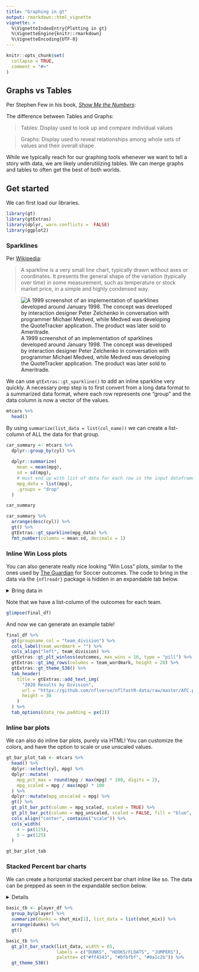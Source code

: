 ```yaml
---
title: "Graphing in gt"
output: rmarkdown::html_vignette
vignette: >
  %\VignetteIndexEntry{Plotting in gt}
  %\VignetteEngine{knitr::rmarkdown}
  %\VignetteEncoding{UTF-8}
---
```


```r
knitr::opts_chunk$set(
  collapse = TRUE,
  comment = "#>"
)
```

## Graphs vs Tables


Per Stephen Few in his book, [_Show Me the Numbers_](http://www.stephen-few.com/smtn.php):

The difference between Tables and Graphs:  

> Tables: Display used to look up and compare individual values  

> Graphs: Display used to reveal relationships among whole sets of values and their overall   shape

While we typically reach for our graphing tools whenever we want to tell a story with data, we are likely underutilizing tables. We can merge graphs and tables to often get the best of both worlds.

## Get started

We can first load our libraries.

```r
library(gt)
library(gtExtras)
library(dplyr, warn.conflicts =  FALSE)
library(ggplot2)
```

### Sparklines

Per [Wikipedia](https://en.wikipedia.org/wiki/Sparkline):

> A sparkline is a very small line chart, typically drawn without axes or coordinates. It presents the general shape of the variation (typically over time) in some measurement, such as temperature or stock market price, in a simple and highly condensed way.

![A 1999 screenshot of an implementation of sparklines developed around January 1998. The concept was developed by interaction designer Peter Zelchenko in conversation with programmer Michael Medved, while Medved was developing the QuoteTracker application. The product was later sold to Ameritrade.](https://upload.wikimedia.org/wikipedia/commons/9/95/Screenshot_of_Sparklines_in_Medved_QuoteTracker%2C_1998.png)

We can use `gtExtras::gt_sparkline()` to add an inline sparkline very quickly. A necessary prep step is to first convert from a long data format to a summarized data format, where each row represents one "group" and the data column is now a vector of the values.

```r
mtcars %>% 
  head()
```

By using `summarize(list_data = list(col_name))` we can create a list-column of ALL the data for that group.

```r
car_summary <- mtcars %>%
  dplyr::group_by(cyl) %>%
  
  dplyr::summarize(
    mean = mean(mpg),
    sd = sd(mpg),
    # must end up with list of data for each row in the input dataframe
    mpg_data = list(mpg),
    .groups = "drop"
  )

car_summary
```

```r
car_summary %>%
  arrange(desc(cyl)) %>% 
  gt() %>%
  gtExtras::gt_sparkline(mpg_data) %>%
  fmt_number(columns = mean:sd, decimals = 1)
```

### Inline Win Loss plots

You can also generate really nice looking "Win Loss" plots, similar to the ones used by [The Guardian](https://www.theguardian.com/football/premierleague/table) for Soccer outcomes. The code to bring in the data via the `{nflreadr}` package is hidden in an expandable tab below.

<details><Summary>Bring data in</summary>

```r
library(tidyverse)

games_df <- nflreadr::load_schedules() %>%
  filter(season == 2020, game_type == "REG") %>%
  select(game_id, team_home = home_team, team_away = away_team, result, week) %>%
  pivot_longer(contains('team'), names_to = 'home_away', values_to = 'team', names_prefix = 'team_') %>%
  mutate(
    result = ifelse(home_away == 'home', result, -result),
    win = ifelse(result == 0 , 0.5, ifelse(result > 0, 1, 0))
  ) %>%
  select(week, team, win) %>%
  mutate(
    team = case_when(
      team == 'STL' ~ 'LA',
      team == 'OAK' ~ 'LV',
      team == 'SD' ~ 'LAC',
      T ~ team
    )
  )

team_df <- nflreadr::load_teams() %>%
  select(team_wordmark, team_abbr, team_conf, team_division)

joined_df <- games_df %>%
  group_by(team) %>%
  summarise(
    Wins = length(win[win==1]),
    Losses = length(win[win==0]),
    outcomes = list(win), .groups = "drop") %>%
  left_join(team_df, by = c("team" = "team_abbr")) %>%
  select(team_wordmark, team_conf, team_division, Wins:outcomes)

final_df <- joined_df %>%
  filter(team_conf == "AFC") %>%
  group_by(team_division) %>%
  arrange(desc(Wins)) %>%
  ungroup() %>%
  arrange(team_division) %>%
  select(-team_conf) %>%
  mutate(team_division = str_remove(team_division, "AFC |NFC ")) %>%
  mutate(
    team_division = factor(team_division,
      levels = c("North", "South", "East", "West")
      )
    ) %>%
  arrange(team_division)
```

</details>

Note that we have a list-column of the outcomes for each team.

```r
glimpse(final_df)
```

And now we can generate an example table!

```r
final_df %>%
  gt(groupname_col = "team_division") %>%
  cols_label(team_wordmark = "") %>%
  cols_align("left", team_division) %>%
  gtExtras::gt_plt_winloss(outcomes, max_wins = 16, type = "pill") %>%
  gtExtras::gt_img_rows(columns = team_wordmark, height = 20) %>%
  gtExtras::gt_theme_538() %>%
  tab_header(
    title = gtExtras::add_text_img(
      "2020 Results by Division",
      url = "https://github.com/nflverse/nflfastR-data/raw/master/AFC.png",
      height = 30
    )
  ) %>%
  tab_options(data_row.padding = px(2))
```

### Inline bar plots

We can also do inline bar plots, purely via HTML! You can customize the colors, and have the option to scale or use unscaled values.

```r
gt_bar_plot_tab <- mtcars %>%
  head() %>%
  dplyr::select(cyl, mpg) %>%
  dplyr::mutate(
    mpg_pct_max = round(mpg / max(mpg) * 100, digits = 2),
    mpg_scaled = mpg / max(mpg) * 100
  ) %>%
  dplyr::mutate(mpg_unscaled = mpg) %>%
  gt() %>%
  gt_plt_bar_pct(column = mpg_scaled, scaled = TRUE) %>%
  gt_plt_bar_pct(column = mpg_unscaled, scaled = FALSE, fill = "blue", background = "lightblue") %>%
  cols_align("center", contains("scale")) %>%
  cols_width(
    4 ~ px(125),
    5 ~ px(125)
  )

gt_bar_plot_tab
```

### Stacked Percent bar charts

We can create a horizontal stacked percent bar chart inline like so. The data can be prepped as seen in the expandable section below.

<details>
```r
library(tidyverse)
library(gt)

player_df <- tibble(
  player = c(
    "Evan Mobley",
    "Sandro Mamukelashvili",
    "Charles Bassey",
    "Luke Garza",
    "Moses Wright",
    "Neemias Queta",
    "Isaiah Jackson",
    "Day'Ron Sharpe"
  ),
  team = c(
    "USC", "Seton Hall", "Western Kentucky",
    "Iowa", "Georgia Tech", "Utah St", "Kentucky",
    "North Carolina"
  ),
  ht = c(
    "7'0\"",
    "6'10\"",
    "6'10\"",
    "6'11\"",
    "6'9\"",
    "7'1\"",
    "6'11\"",
    "6'10\""
  ),
  dk_pct_time = c(40, 48, 50, 50, 51, 55, 60, 66),
  dk_pps = c(1.62, 1.02, 1.54,1.33,1.46,1.37,1.33,1.18),
  tip_pct_time = c(26, 10, 19, 15, 25, 27, 15, 24),
  tip_pps = c(0.88, .97,1,1.05, .63, .85, .76, .84),
  jmp_pct_time = c(33, 42, 31, 35, 25, 18, 25, 10),
  jmp_pps = c(.91, .91, .78, 1.04, .86, .74, .71, .42)
) %>%
  left_join(
    tibble(
      player = c(
        "Evan Mobley",
        "Sandro Mamukelashvili",
        "Charles Bassey",
        "Luke Garza",
        "Moses Wright",
        "Neemias Queta",
        "Isaiah Jackson",
        "Day'Ron Sharpe"
      ) %>% rep(each = 3),
      shot_type = c("Dunks + Lays", "Hooks + Floats", "Jumpers") %>% rep(8)
    ) %>%
      mutate(
        shot_type = factor(shot_type, levels = c("Jumpers", "Hooks + Floats", "Dunks + Lays")),
        shot_mix = c(
          40, 26, 33,
          48, 10, 42,
          50, 19, 31,
          50, 15, 35,
          51, 25, 25,
          55, 27, 18,
          60, 15, 25,
          66, 24, 10
        )
      ),
    by = "player"
  )
```

</details>

```r
basic_tb <- player_df %>%
  group_by(player) %>%
  summarize(dunks = shot_mix[1], list_data = list(shot_mix)) %>%
  arrange(dunks) %>%
  gt()
```

```r
basic_tb %>%
  gt_plt_bar_stack(list_data, width = 65,
                   labels = c("DUNKS", "HOOKS/FLOATS", "JUMPERS"),
                   palette= c("#ff4343", "#bfbfbf", "#0a1c2b")) %>%
  gt_theme_538()
```


